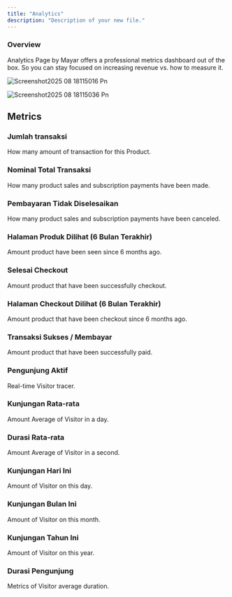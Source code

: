```yaml
---
title: "Analytics"
description: "Description of your new file."
---
```


### Overview

Analytics Page by Mayar offers a professional metrics dashboard out of the box. So you can stay focused on increasing revenue vs. how to measure it.

![Screenshot2025 08 18115016 Pn](/images/Screenshot2025-08-18115016.png)

![Screenshot2025 08 18115036 Pn](/images/Screenshot2025-08-18115036.png)

## **Metrics**

### Jumlah transaksi

How many amount of transaction for this Product.

### Nominal Total Transaksi

How many product sales and subscription payments have been made.

### Pembayaran Tidak Diselesaikan

How many product sales and subscription payments have been canceled.

### Halaman Produk Dilihat (6 Bulan Terakhir)

Amount product have been seen since 6 months ago.

### Selesai Checkout

Amount product that have been successfully checkout.

### Halaman Checkout Dilihat (6 Bulan Terakhir)

Amount product that have been checkout since 6 months ago.

### Transaksi Sukses / Membayar

Amount product that have been successfully paid.

### Pengunjung Aktif

Real-time Visitor tracer.

### Kunjungan Rata-rata

Amount Average of Visitor in a day.

### Durasi Rata-rata

Amount Average of Visitor in a second.

### Kunjungan Hari Ini

Amount of Visitor on this day.

### Kunjungan Bulan Ini

Amount of Visitor on this month.

### Kunjungan Tahun Ini

Amount of Visitor on this year.

### Durasi Pengunjung

Metrics of Visitor average duration.